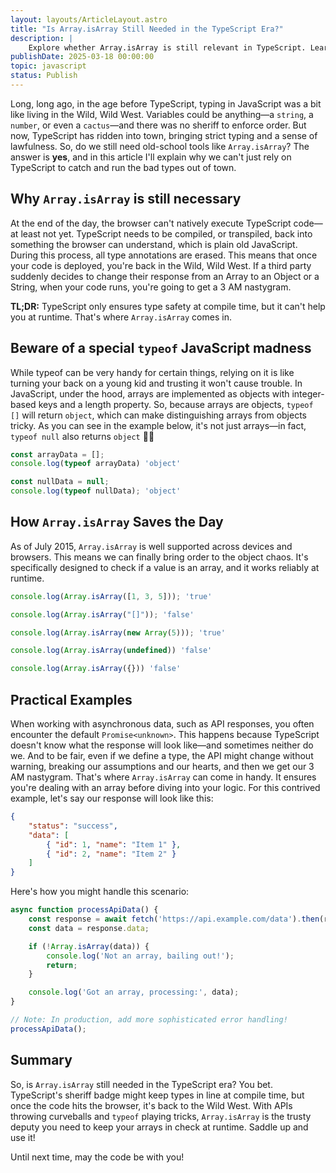 ```yaml
---
layout: layouts/ArticleLayout.astro
title: "Is Array.isArray Still Needed in the TypeScript Era?"
description: |
    Explore whether Array.isArray is still relevant in TypeScript. Learn how TypeScript's type system handles arrays and when to use Array.isArray for runtime checks.
publishDate: 2025-03-18 00:00:00
topic: javascript
status: Publish
---
```


Long, long ago, in the age before TypeScript, typing in JavaScript was a bit like living in the Wild, Wild West. Variables could be anything—a `string`, a `number`, or even a `cactus`—and there was no sheriff to enforce order. But now, TypeScript has ridden into town, bringing strict typing and a sense of lawfulness. So, do we still need old-school tools like `Array.isArray`? The answer is **yes**, and in this article I'll explain why we can't just rely on TypeScript to catch and run the bad types out of town.

## Why `Array.isArray` is still necessary
At the end of the day, the browser can't natively execute TypeScript code—at least not yet. TypeScript needs to be compiled, or transpiled, back into something the browser can understand, which is plain old JavaScript. During this process, all type annotations are erased. This means that once your code is deployed, you're back in the Wild, Wild West. If a third party suddenly decides to change their response from an Array to an Object or a String, when your code runs, you're going to get a 3 AM nastygram.

**TL;DR:** TypeScript only ensures type safety at compile time, but it can't help you at runtime. That's where `Array.isArray` comes in.


## Beware of a special `typeof` JavaScript madness
While typeof can be very handy for certain things, relying on it is like turning your back on a young kid and trusting it won't cause trouble. In JavaScript, under the hood, arrays are implemented as objects with integer-based keys and a length property. So, because arrays are objects, `typeof []` will return `object`, which can make distinguishing arrays from objects tricky. As you can see in the example below, it's not just arrays—in fact, `typeof null` also returns `object` 🤦‍♂️

```javascript
const arrayData = [];
console.log(typeof arrayData) 'object'

const nullData = null;
console.log(typeof nullData); 'object'
```

## How `Array.isArray` Saves the Day
As of July 2015, `Array.isArray` is well supported across devices and browsers. This means we can finally bring order to the object chaos. It's specifically designed to check if a value is an array, and it works reliably at runtime.

```javascript
console.log(Array.isArray([1, 3, 5])); 'true'

console.log(Array.isArray("[]")); 'false'

console.log(Array.isArray(new Array(5))); 'true'

console.log(Array.isArray(undefined)) 'false'

console.log(Array.isArray({})) 'false'
```
## Practical Examples
When working with asynchronous data, such as API responses, you often encounter the default `Promise<unknown>`. This happens because TypeScript doesn't know what the response will look like—and sometimes neither do we. And to be fair, even if we define a type, the API might change without warning, breaking our assumptions and our hearts, and then we get our 3 AM nastygram. That's where `Array.isArray` can come in handy. It ensures you're dealing with an array before diving into your logic. For this contrived example, let's say our response will look like this:

```json
{
    "status": "success",
    "data": [
        { "id": 1, "name": "Item 1" },
        { "id": 2, "name": "Item 2" }
    ]
}
```

Here's how you might handle this scenario:

```javascript
async function processApiData() {
    const response = await fetch('https://api.example.com/data').then(res => res.json());
    const data = response.data;

    if (!Array.isArray(data)) {
        console.log('Not an array, bailing out!');
        return;
    }

    console.log('Got an array, processing:', data);
}

// Note: In production, add more sophisticated error handling!
processApiData();

```

## Summary
So, is `Array.isArray` still needed in the TypeScript era? You bet. TypeScript's sheriff badge might keep types in line at compile time, but once the code hits the browser, it's back to the Wild West. With APIs throwing curveballs and `typeof` playing tricks, `Array.isArray` is the trusty deputy you need to keep your arrays in check at runtime. Saddle up and use it!

Until next time, may the code be with you!
